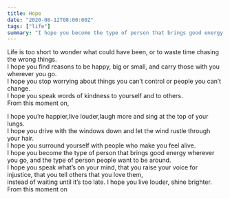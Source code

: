 ```yaml
---
title: Hope
date: "2020-08-12T08:00:00Z"
tags: ["life"]
summary: "I hope you become the type of person that brings good energy wherever you go, and the type of person people want to be around."
---
```

Life is too short to wonder what could have been, or to waste time chasing the wrong things.  
I hope you find reasons to be happy, big or small, and carry those with you wherever you go.  
I hope you stop worrying about things you can’t control or people you can’t change.  
I hope you speak words of kindness to yourself and to others.  
From this moment on,

I hope you’re happier,live louder,laugh more and sing at the top of your lungs.  
I hope you drive with the windows down and let the wind rustle through your hair.  
I hope you surround yourself with people who make you feel alive.  
I hope you become the type of person that brings good energy wherever you go, and the type of person people want to be around.  
I hope you speak what’s on your mind, that you raise your voice for injustice, that you tell others that you love them,  
instead of waiting until it’s too late. I hope you live louder, shine brighter.  
From this moment on